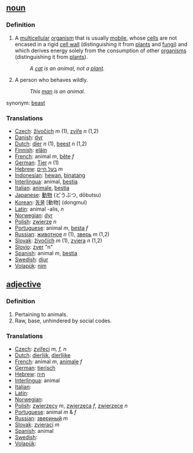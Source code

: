 == [[noun]] ==

===Definition===
#A [[multicellular]] [[organism]] that is usually [[mobile]], whose [[cell]]s are not encased in a rigid [[cell wall]] (distinguishing it from [[plant]]s and [[fungi]]) and which derives energy solely from the consumption of other [[organism]]s (distinguishing it from [[plant]]s).
#:''A [[cat]] is an animal, not a [[plant]].''
#A person who behaves wildly.
#:''This [[man]] is an animal.''

synonym: [[beast]]

===Translations===
*[[Czech]]: [[živočich]] ''m'' (1), [[zvíře]] ''n'' (1,2)
*[[Danish]]: [[dyr]]
*[[Dutch]]: [[dier]] ''n'' (1), [[beest]] ''n'' (1,2)
*[[Finnish]]: [[eläin]]
*[[French]]: animal ''m'', [[bête]] ''f''
*[[German]]: [[Tier]] ''n'' (1)
*[[Hebrew]]: [[בעל חיים]] ''m''
*[[Indonesian]]: [[hewan]], [[binatang]]
*[[Interlingua]]: animal, [[bestia]]
*[[Italian]]: [[animale]], [[bestia]]
*[[Japanese]]: [[動物]] (どうぶつ, dōbutsu)
*[[Korean]]: [[동물]] [動物] (dongmul)
*[[Latin]]: animal -alis, ''n''
*[[Norwegian]]: [[dyr]]
*[[Polish]]: [[zwierzę]] ''n''
*[[Portuguese]]: animal ''m'', [[besta]] ''f''
*[[Russian]]: [[животное]] ''n'' (1), [[зверь]] ''m'' (1,2)
*[[Slovak]]: [[živočích]] ''m'' (1), [[zviera]] ''n'' (1,2)
*[[Slovio]]: [[zver]] "n"
*[[Spanish]]: animal ''m'', [[bestia]]
*[[Swedish]]: [[djur]]
*[[Volapük]]: [[nim]]

== [[adjective]] ==

===Definition===
#Pertaining to animals.
#Raw, base, unhindered by social codes.

===Translations===
*[[Czech]]: [[zvířecí]] ''m, f, n''
*[[Dutch]]: [[dierlijk]], [[dierlijke]]
*[[French]]: animal ''m'', [[animale]] ''f''
*[[German]]: [[tierisch]]
*[[Hebrew]]: [[חיה]] 
*[[Interlingua]]: animal
*[[Italian]]: [[]]
*[[Latin]]: [[]]
*[[Norwegian]]: [[]]
*[[Polish]]: [[zwierzęcy]] ''m'', [[zwierzęca]] ''f'', [[zwierzęce]] ''n''
*[[Portuguese]]: animal ''m'' & ''f''
*[[Russian]]: [[звериный]] ''m''
*[[Slovak]]: [[zvierací]] ''m''
*[[Spanish]]: animal
*[[Swedish]]: [[]]
*[[Volapük]]: [[]]